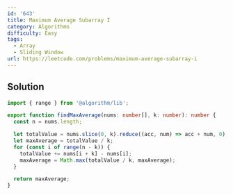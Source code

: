```yaml
---
id: '643'
title: Maximum Average Subarray I
category: Algorithms
difficulty: Easy
tags:
  - Array
  - Sliding Window
url: https://leetcode.com/problems/maximum-average-subarray-i
---
```


## Solution

```typescript showLineNumbers
import { range } from '@algorithm/lib';

export function findMaxAverage(nums: number[], k: number): number {
  const n = nums.length;

  let totalValue = nums.slice(0, k).reduce((acc, num) => acc + num, 0);
  let maxAverage = totalValue / k;
  for (const i of range(n - k)) {
    totalValue += nums[i + k] - nums[i];
    maxAverage = Math.max(totalValue / k, maxAverage);
  }

  return maxAverage;
}
```
